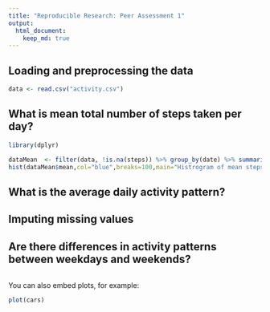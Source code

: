 ```yaml
---
title: "Reproducible Research: Peer Assessment 1"
output: 
  html_document:
    keep_md: true
---
```



## Loading and preprocessing the data
```r
data <- read.csv("activity.csv")
```



## What is mean total number of steps taken per day?
```r
library(dplyr)
```

```r
dataMean  <- filter(data, !is.na(steps)) %>% group_by(date) %>% summarize(mean=mean(steps))
hist(dataMean$mean,col="blue",breaks=100,main="Histrogram of mean steps",xlab="Means steps by day")
```


## What is the average daily activity pattern?



## Imputing missing values



## Are there differences in activity patterns between weekdays and weekends?



```r

```

You can also embed plots, for example:

```r
plot(cars)
```


